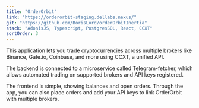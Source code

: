 ```yaml
---
title: "OrderOrbit"
link: "https://orderorbit-staging.dellabs.nexus/"
git: "https://github.com/BorisLord/orderOrbitInertia"
stack: "AdonisJS, Typescript, PostgresSQL, React, CCXT"
sortOrder: 3
---
```


This application lets you trade cryptocurrencies across multiple brokers like Binance, Gate.io, Coinbase, and more using CCXT, a unified API.

The backend is connected to a microservice called Telegram-fetcher, which allows automated trading on supported brokers and API keys registered.

The frontend is simple, showing balances and open orders. Through the app, you can also place orders and add your API keys to link OrderOrbit with multiple brokers.
